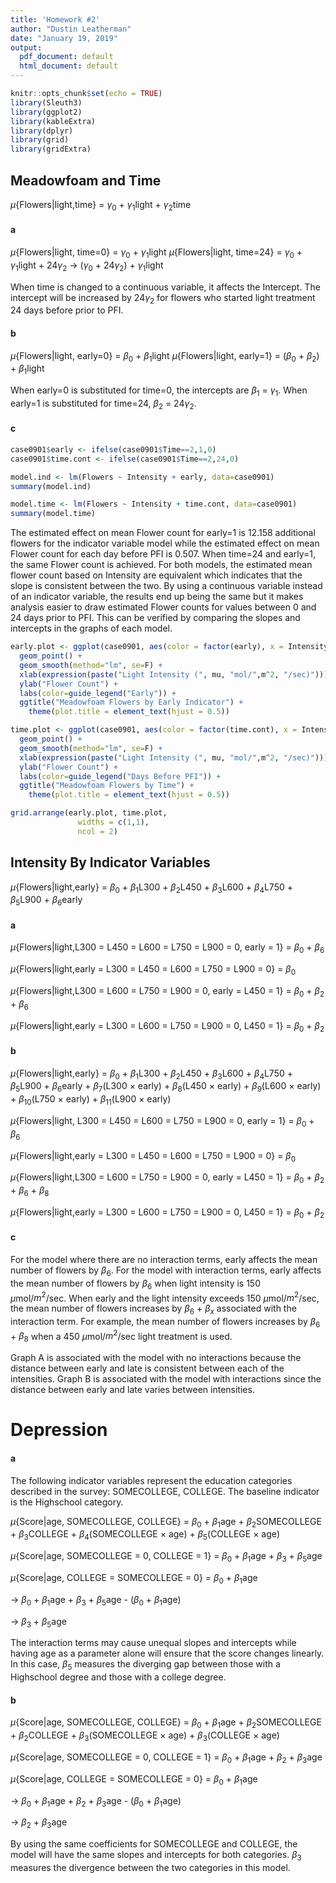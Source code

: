 ```yaml
---
title: 'Homework #2'
author: "Dustin Leatherman"
date: "January 19, 2019"
output:
  pdf_document: default
  html_document: default
---
```


```r
knitr::opts_chunk$set(echo = TRUE)
library(Sleuth3)
library(ggplot2)
library(kableExtra)
library(dplyr)
library(grid)
library(gridExtra)
```

## Meadowfoam and Time
$\mu${Flowers|light,time} = $\gamma_0$ + $\gamma_1$light + $\gamma_2$time

#### a 

$\mu${Flowers|light, time=0} = $\gamma_0$ + $\gamma_1$light
$\mu${Flowers|light, time=24} = $\gamma_0$ + $\gamma_1$light + 24$\gamma_2$ $\to$ ($\gamma_0$ + 24$\gamma_2$) + $\gamma_1$light

When time is changed to a continuous variable, it affects the Intercept. The intercept will be increased by 24$\gamma_2$ for flowers who started light treatment 24 days before prior to PFI.

#### b

$\mu${Flowers|light, early=0} = $\beta_0$ + $\beta_1$light
$\mu${Flowers|light, early=1} = ($\beta_0$ + $\beta_2$) + $\beta_1$light

When early=0 is substituted for time=0, the intercepts are $\beta_1$ = $\gamma_1$. When early=1 is substituted for time=24, $\beta_2$ = 24$\gamma_2$.

#### c

```r
case0901$early <- ifelse(case0901$Time==2,1,0)
case0901$time.cont <- ifelse(case0901$Time==2,24,0)

model.ind <- lm(Flowers ~ Intensity + early, data=case0901)
summary(model.ind)

model.time <- lm(Flowers ~ Intensity + time.cont, data=case0901)
summary(model.time)
```

The estimated effect on mean Flower count for early=1 is 12.158 additional flowers for the indicator variable model while the estimated effect on mean Flower count for each day before PFI is 0.507. When time=24 and early=1, the same Flower count is achieved. For both models, the estimated mean flower count based on Intensity are equivalent which indicates that the slope is consistent between the two. By using a continuous variable instead of an indicator variable, the results end up being the same but it makes analysis easier to draw estimated Flower counts for values between 0 and 24 days prior to PFI. This can be verified by comparing the slopes and intercepts in the graphs of each model.

```r

early.plot <- ggplot(case0901, aes(color = factor(early), x = Intensity, y = Flowers)) + 
  geom_point() + 
  geom_smooth(method="lm", se=F) +
  xlab(expression(paste("Light Intensity (", mu, "mol/",m^2, "/sec)"))) +
  ylab("Flower Count") +
  labs(color=guide_legend("Early")) +
  ggtitle("Meadowfoam Flowers by Early Indicator") +
    theme(plot.title = element_text(hjust = 0.5))

time.plot <- ggplot(case0901, aes(color = factor(time.cont), x = Intensity, y = Flowers)) + 
  geom_point() + 
  geom_smooth(method="lm", se=F) +
  xlab(expression(paste("Light Intensity (", mu, "mol/",m^2, "/sec)"))) +
  ylab("Flower Count") +
  labs(color=guide_legend("Days Before PFI")) +
  ggtitle("Meadowfoam Flowers by Time") +
    theme(plot.title = element_text(hjust = 0.5))

grid.arrange(early.plot, time.plot,
               widths = c(1,1),
               ncol = 2)
```

## Intensity By Indicator Variables

$\mu${Flowers|light,early} = $\beta_0$ + $\beta_1$L300 + $\beta_2$L450 + $\beta_3$L600 + $\beta_4$L750 + $\beta_5$L900 + $\beta_6$early

#### a

$\mu${Flowers|light,L300 = L450 = L600 = L750 = L900 = 0, early = 1} = $\beta_0$ + $\beta_6$

$\mu${Flowers|light,early = L300 = L450 = L600 = L750 = L900 = 0} = $\beta_0$

$\mu${Flowers|light,L300 = L600 = L750 = L900 = 0, early = L450 = 1} = $\beta_0$ + $\beta_2$ + $\beta_6$

$\mu${Flowers|light,early = L300 = L600 = L750 = L900 = 0, L450 = 1} = $\beta_0$ + $\beta_2$

#### b

$\mu${Flowers|light,early} = $\beta_0$ + $\beta_1$L300 + $\beta_2$L450 + $\beta_3$L600 + $\beta_4$L750 + $\beta_5$L900 + $\beta_6$early + $\beta_7$(L300 $\times$ early) + $\beta_8$(L450 $\times$ early) + $\beta_9$(L600 $\times$ early) + $\beta_10$(L750 $\times$ early) + $\beta_11$(L900 $\times$ early)

$\mu${Flowers|light, L300 = L450 = L600 = L750 = L900 = 0, early = 1} = $\beta_0$ + $\beta_6$

$\mu${Flowers|light,early = L300 = L450 = L600 = L750 = L900 = 0} = $\beta_0$

$\mu${Flowers|light,L300 = L600 = L750 = L900 = 0, early = L450 = 1} = $\beta_0$ + $\beta_2$ + $\beta_6$ + $\beta_8$

$\mu${Flowers|light,early = L300 = L600 = L750 = L900 = 0, L450 = 1} = $\beta_0$ + $\beta_2$


#### c

For the model where there are no interaction terms, early affects the mean number of flowers by $\beta_6$. For the model with interaction terms, early affects the mean number of flowers by $\beta_6$ when light intensity is 150 $\mu$mol/$m^2$/sec. When early and the light intensity exceeds 150 $\mu$mol/$m^2$/sec, the mean number of flowers increases by $\beta_6$ + $\beta_x$ associated with the interaction term. For example, the mean number of flowers increases by $\beta_6$ + $\beta_8$ when a 450 $\mu$mol/$m^2$/sec light treatment is used.

Graph A is associated with the model with no interactions because the distance between early and late is consistent between each of the intensities. Graph B is associated with the model with interactions since the distance between early and late varies between intensities.

# Depression

#### a

The following indicator variables represent the education categories described in the survey: SOMECOLLEGE, COLLEGE. The baseline indicator is the Highschool category.

$\mu${Score|age, SOMECOLLEGE, COLLEGE} = $\beta_0$ + $\beta_1$age + $\beta_2$SOMECOLLEGE + $\beta_3$COLLEGE + $\beta_4$(SOMECOLLEGE $\times$ age) + $\beta_5$(COLLEGE $\times$ age)

$\mu${Score|age, SOMECOLLEGE = 0, COLLEGE = 1} = $\beta_0$ + $\beta_1$age + $\beta_3$ + $\beta_5$age

$\mu${Score|age, COLLEGE = SOMECOLLEGE = 0} = $\beta_0$ + $\beta_1$age

  $\to$ $\beta_0$ + $\beta_1$age + $\beta_3$ + $\beta_5$age - ($\beta_0$ + $\beta_1$age)
  
  $\to$ $\beta_3$ + $\beta_5$age

The interaction terms may cause unequal slopes and intercepts while having age as a parameter alone will ensure that the score changes linearly. In this case, $\beta_5$ measures the diverging gap between those with a Highschool degree and those with a college degree.

#### b

$\mu${Score|age, SOMECOLLEGE, COLLEGE} = $\beta_0$ + $\beta_1$age + $\beta_2$SOMECOLLEGE + $\beta_2$COLLEGE + $\beta_3$(SOMECOLLEGE $\times$ age) + $\beta_3$(COLLEGE $\times$ age)

$\mu${Score|age, SOMECOLLEGE = 0, COLLEGE = 1} = $\beta_0$ + $\beta_1$age + $\beta_2$ + $\beta_3$age

$\mu${Score|age, COLLEGE = SOMECOLLEGE = 0} = $\beta_0$ + $\beta_1$age

  $\to$ $\beta_0$ + $\beta_1$age + $\beta_2$ + $\beta_3$age - ($\beta_0$ + $\beta_1$age)
  
  $\to$ $\beta_2$ + $\beta_3$age


By using the same coefficients for SOMECOLLEGE and COLLEGE, the model will have the same slopes and intercepts for both categories. $\beta_3$ measures the divergence between the two categories in this model.

